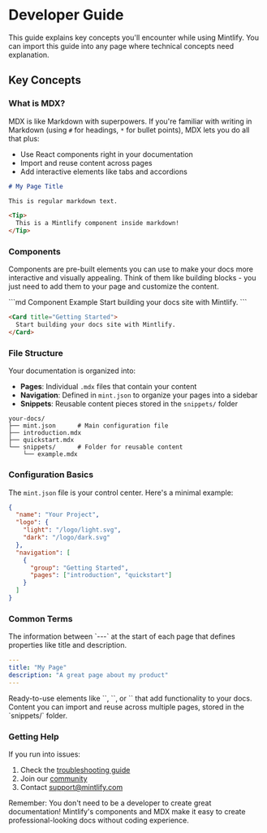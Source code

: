 # Developer Guide

This guide explains key concepts you'll encounter while using Mintlify. You can import this guide into any page where technical concepts need explanation.

## Key Concepts

### What is MDX?

MDX is like Markdown with superpowers. If you're familiar with writing in Markdown (using `#` for headings, `*` for bullet points), MDX lets you do all that plus:

- Use React components right in your documentation
- Import and reuse content across pages
- Add interactive elements like tabs and accordions

```md Example MDX
# My Page Title

This is regular markdown text.

<Tip>
  This is a Mintlify component inside markdown!
</Tip>
```

### Components

Components are pre-built elements you can use to make your docs more interactive and visually appealing. Think of them like building blocks - you just need to add them to your page and customize the content.

<CodeGroup>
```md Component Example
<Card title="Getting Started">
  Start building your docs site with Mintlify.
</Card>
```

```md Result
<Card title="Getting Started">
  Start building your docs site with Mintlify.
</Card>
```
</CodeGroup>

### File Structure

Your documentation is organized into:

- **Pages**: Individual `.mdx` files that contain your content
- **Navigation**: Defined in `mint.json` to organize your pages into a sidebar
- **Snippets**: Reusable content pieces stored in the `snippets/` folder

```
your-docs/
├── mint.json      # Main configuration file
├── introduction.mdx
├── quickstart.mdx
└── snippets/      # Folder for reusable content
    └── example.mdx
```

### Configuration Basics

The `mint.json` file is your control center. Here's a minimal example:

```json
{
  "name": "Your Project",
  "logo": {
    "light": "/logo/light.svg",
    "dark": "/logo/dark.svg"
  },
  "navigation": [
    {
      "group": "Getting Started",
      "pages": ["introduction", "quickstart"]
    }
  ]
}
```

### Common Terms

<ResponseField name="Metadata" type="Content at the top of MDX files">
  The information between `---` at the start of each page that defines properties like title and description.

```yaml
---
title: "My Page"
description: "A great page about my product"
---
```
</ResponseField>

<ResponseField name="Components" type="Pre-built UI elements">
  Ready-to-use elements like `<Card>`, `<Tip>`, or `<CodeGroup>` that add functionality to your docs.
</ResponseField>

<ResponseField name="Snippets" type="Reusable content blocks">
  Content you can import and reuse across multiple pages, stored in the `snippets/` folder.
</ResponseField>

### Getting Help

If you run into issues:

1. Check the [troubleshooting guide](/development#troubleshooting)
2. Join our [community](https://mintlify.com/community)
3. Contact [support@mintlify.com](mailto:support@mintlify.com)

<Tip>
  Remember: You don't need to be a developer to create great documentation! Mintlify's components and MDX make it easy to create professional-looking docs without coding experience.
</Tip>